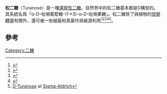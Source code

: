 {{chembox
| Verifiedfields = changed
| Watchedfields = changed
| verifiedrevid = 426915255
| Name = D-松二糖<br /><small>D</small>-Turanose
| ImageFile=Turanose.png
| ImageSize=200px
| IUPACName=(3''S'',4''R'',5''R'')-1,4,5,6-tetrahydroxy-3-[(2''R'',3''R'',4''S'',5''S'',6''R'')-3,4,5-trihydroxy-6-(hydroxymethyl)oxan-2-yl]oxyhexan-2-one
| OtherNames=α-D-吡喃葡萄糖-(1→3)-α-D-吡喃果糖
| Reference=<ref>[http://pubchem.ncbi.nlm.nih.gov/summary/summary.cgi?cid=5460935 Turanose - Compound Summary] {{Wayback|url=http://pubchem.ncbi.nlm.nih.gov/summary/summary.cgi?cid=5460935 |date=20131019141212 }}, [[PubChem|PubChem]]</ref>
|Section1={{Chembox Identifiers
| CASNo_Ref = {{cascite|correct|??}}
| CASNo=547-25-1
| PubChem = 5460935
| ChemSpiderID_Ref = {{chemspidercite|changed|chemspider}}
| ChemSpiderID = 4574343
| SMILES = O=C([C@@H](O[C@H]1O[C@@H]([C@@H](O)[C@H](O)[C@H]1O)CO)[C@H](O)[C@H](O)CO)CO
| InChI = 1/C12H22O11/c13-1-4(16)7(18)11(5(17)2-14)23-12-10(21)9(20)8(19)6(3-15)22-12/h4,6-16,18-21H,1-3H2/t4-,6-,7-,8-,9+,10-,11-,12-/m1/s1
| InChIKey = RULSWEULPANCDV-PIXUTMIVBJ
| StdInChI_Ref = {{stdinchicite|changed|chemspider}}
| StdInChI = 1S/C12H22O11/c13-1-4(16)7(18)11(5(17)2-14)23-12-10(21)9(20)8(19)6(3-15)22-12/h4,6-16,18-21H,1-3H2/t4-,6-,7-,8-,9+,10-,11-,12-/m1/s1
| StdInChIKey_Ref = {{stdinchicite|changed|chemspider}}
| StdInChIKey = RULSWEULPANCDV-PIXUTMIVSA-N
| MeSHName=turanose
  }}
|Section2={{Chembox Properties
| Formula=C<sub>12</sub>H<sub>22</sub>O<sub>11</sub>
| MolarMass=342.30 g/mol
| Appearance=
| Density=
| MeltingPt=
| BoilingPt=
| Solubility=
  }}
|Section3={{Chembox Hazards
| MainHazards=
| FlashPt=
| AutoignitionPt =
  }}
}}
'''松二糖'''（Turanose）是一種[[還原糖|還原性]][[二糖|二糖]]。自然界中的松二糖基本都是D構型的。其系統名爲「α-D-吡喃葡萄糖-(1→3)-α-D-吡喃果糖」。松二糖除了與植物的[[信號轉導|信號轉導]]有關外，還可被一些細菌和真菌作爲碳源利用<ref>{{cite journal | author = Sinha, A.K.| title = Metabolizable and non-metabolizable sugars activate different signal transduction pathways in tomato | url = https://archive.org/details/sim_plant-physiology_2002-04_128_4/page/1480| journal = Plant Physiol | volume = 128 | pages = 1480–1489 | year = 2002 | doi = 10.1104/pp.010771 | pmid = 11950996 | issue = 4 | pmc = 154275|display-authors=etal}}</ref><ref>{{cite journal | author = Gonzali, S.| title = A turanose-insensitive mutant suggests a role for WOX5 in auxin homeostasis in Arabidopsis thaliana | journal = Plant J | volume = 44 | pages = 633–645 | year = 2005 | doi = 10.1111/j.1365-313X.2005.02555.x | pmid = 16262712 | issue = 4|display-authors=etal}}</ref><ref>{{cite journal | author = Sivitz, A.B.| title = Arabidopsis sucrose transporter AtSUC9. High-affinity transport activity, intragenic control of expression, and early flowering mutant phenotype | url = https://archive.org/details/sim_plant-physiology_2007-01_143_1/page/188| journal = Plant Physiol | volume = 143 | pages = 188–198 | year = 2007 | doi = 10.1104/pp.106.089003 | pmid = 17098854 | issue = 1 | pmc = 1761979|display-authors=etal}}</ref><ref>{{cite journal | author = Loreti, E.| title = Glucose and disaccharide-sensing mechanisms modulate the expression of α-amylase in barley embryos | url = https://archive.org/details/sim_plant-physiology_2000-07_123_3/page/939| journal = Plant Physiol | volume = 123 | pages = 939–948 | year = 2000 | doi = 10.1104/pp.123.3.939 | pmid = 10889242 | issue = 3 | pmc = 59056|display-authors=etal}}</ref><ref>[http://www.sigmaaldrich.com/catalog/search/ProductDetail/SIGMA/T2754 D-Turanose] {{Wayback|url=http://www.sigmaaldrich.com/catalog/search/ProductDetail/SIGMA/T2754 |date=20081202022907 }} at [[Sigma-Aldrich|Sigma-Aldrich]]</ref>。

==參考==
{{Reflist}}

{{carbohydrates}}

[[Category:二糖|Category:二糖]]